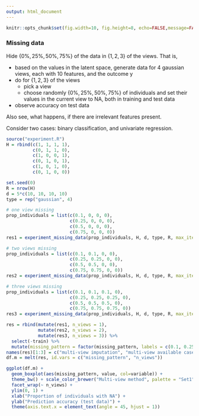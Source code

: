 ```yaml
---
output: html_document
---
```


```r
knitr::opts_chunk$set(fig.width=10, fig.height=8, echo=FALSE,message=FALSE ,warnings=FALSE)
```

### Missing data

Hide $\{0\%, 25\%, 50\%, 75\%\}$ of the data in $\{1, 2, 3\}$ of the views. That is, 

- based on the values in the latent space, generate data for 4 gaussian views, each with 10 features, and the outcome y
- do for $\{1, 2, 3\}$ of the views
    - pick a view
    - choose randomly $\{0\%, 25\%, 50\%, 75\%\}$ of individuals and set their values in the current view to NA, both in training and test data
- observe accuracy on test data

Also see, what happens, if there are irrelevant features present. 

Consider two cases: binary classification, and univariate regression. 

```r
source("experiment.R")
H = rbind(c(1, 1, 1, 1), 
          c(0, 1, 1, 0), 
          c(1, 0, 0, 1), 
          c(0, 1, 0, 1), 
          c(1, 0, 1, 0), 
          c(0, 1, 0, 0))

set.seed(0)
R = nrow(H)
d = 5*c(10, 10, 10, 10)
type = rep("gaussian", 4)

# one view missing
prop_individuals = list(c(0.1, 0, 0, 0), 
                        c(0.25, 0, 0, 0), 
                        c(0.5, 0, 0, 0), 
                        c(0.75, 0, 0, 0))
res1 = experiment_missing_data(prop_individuals, H, d, type, R, max_iter = 3000, n_irrelevant_features = 0, test_only = FALSE, continuous = FALSE)

# two views missing
prop_individuals = list(c(0.1, 0.1, 0, 0), 
                        c(0.25, 0.25, 0, 0), 
                        c(0.5, 0.5, 0, 0), 
                        c(0.75, 0.75, 0, 0))
res2 = experiment_missing_data(prop_individuals, H, d, type, R, max_iter = 3000, n_irrelevant_features = 0, test_only = FALSE, continuous = FALSE)

# three views missing
prop_individuals = list(c(0.1, 0.1, 0.1, 0), 
                        c(0.25, 0.25, 0.25, 0), 
                        c(0.5, 0.5, 0.5, 0), 
                        c(0.75, 0.75, 0.75, 0))
res3 = experiment_missing_data(prop_individuals, H, d, type, R, max_iter = 3000, n_irrelevant_features = 0, test_only = FALSE, continuous = FALSE)

res = rbind(mutate(res1, n_views = 1), 
            mutate(res2, n_views = 2), 
            mutate(res3, n_views = 3)) %>%
  select(-train) %>%
  mutate(missing_pattern = factor(missing_pattern, labels = c(0.1, 0.25, 0.5, 0.75)))
names(res)[1:3] = c("multi-view imputation", "multi-view available cases", "logistic regression per view")
df.m = melt(res, id.vars = c("missing_pattern", "n_views"))

ggplot(df.m) + 
  geom_boxplot(aes(missing_pattern, value, col=variable)) + 
  theme_bw() + scale_color_brewer("Multi-view method", palette = "Set1") + 
  facet_wrap(~ n_views) + 
  ylim(0, 1) + 
  xlab("Proportion of individuals with NA") + 
  ylab("Prediction accuracy (test data)") + 
  theme(axis.text.x = element_text(angle = 45, hjust = 1))  


```